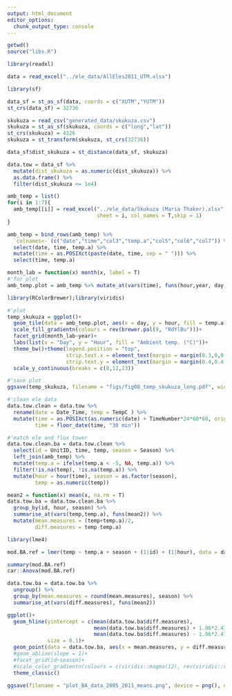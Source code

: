 ```yaml
---
output: html_document
editor_options: 
  chunk_output_type: console
---
```


```r
getwd()
source("libs.R")
```

```r
library(readxl)

data = read_excel("../ele_data/AllEles2011_UTM.xlsx")
```

```r
library(sf)

data_sf = st_as_sf(data, coords = c("XUTM","YUTM"))
st_crs(data_sf) = 32736
```

```r
skukuza = read_csv("generated_data/skukuza.csv")
skukuza = st_as_sf(skukuza, coords = c("long","lat"))
st_crs(skukuza) = 4326
skukuza = st_transform(skukuza, st_crs(32736))
```

```r
data_sf$dist_skukuza = st_distance(data_sf, skukuza)
```

```r
data.tow = data_sf %>% 
  mutate(dist_skukuza = as.numeric(dist_skukuza)) %>% 
  as.data.frame() %>% 
  filter(dist_skukuza <= 1e4)
```

```r
amb_temp = list()
for(i in 1:7){
  amb_temp[[i]] = read_excel("../ele_data/Skukuza (Maria Thaker).xlsx",
                             sheet = i, col_names = T,skip = 1)
}

amb_temp = bind_rows(amb_temp) %>% 
  `colnames<-`(c("date","time","col3","temp.a","col5","col6","col7")) %>% 
  select(date, time, temp.a) %>% 
  mutate(time = as.POSIXct(paste(date, time, sep = " "))) %>% 
  select(time, temp.a)
```

```r
month_lab = function(x) month(x, label = T)
#'for plot
amb_temp.plot = amb_temp %>% mutate_at(vars(time), funs(hour,year, day, month_lab)) %>% mutate(temp.a = ifelse(temp.a < -5, NA, temp.a)) %>% filter(year %in% 2005:2011)

library(RColorBrewer);library(viridis)

#'plot
temp_skukuza = ggplot()+
  geom_tile(data = amb_temp.plot, aes(x = day, y = hour, fill = temp.a))+
  scale_fill_gradientn(colours = rev(brewer.pal(9, "RdYlBu")))+
  facet_grid(month_lab~year)+
  labs(list(x = "Day", y = "Hour", fill = "Ambient temp. (°C)"))+
  theme_bw()+theme(legend.position = "top",
                   strip.text.x = element_text(margin = margin(0.3,0,0.3,0, "mm")),
                   strip.text.y = element_text(margin = margin(0.4,0.4,0.4,0.4, "mm")))+
  scale_y_continuous(breaks = c(0,12,23))

#'save plot
ggsave(temp_skukuza, filename = "figs/fig08_temp_skukuza_long.pdf", width = 180/25.4, height = 180/25.4, device = pdf()); dev.off()
```

```r
#'clean ele data
data.tow.clean = data.tow %>% 
  rename(date = Date_Time, temp = TempC ) %>% 
  mutate(time = as.POSIXct(as.numeric(date) + TimeNumber*24*60*60, origin = "1970-01-01"),
         time = floor_date(time, "30 min"))
```

```r
#'match ele and flux tower
data.tow.clean.ba = data.tow.clean %>% 
  select(id = UnitID, time, temp, season = Season) %>% 
  left_join(amb_temp) %>% 
  mutate(temp.a = ifelse(temp.a < -5, NA, temp.a)) %>% 
  filter(!is.na(temp), !is.na(temp.a)) %>% 
  mutate(hour = hour(time), season = as.factor(season),
         temp = as.numeric(temp))
```

```r
mean2 = function(x) mean(x, na.rm = T)
data.tow.ba = data.tow.clean.ba %>% 
  group_by(id, hour, season) %>% 
  summarise_at(vars(temp,temp.a), funs(mean2)) %>% 
  mutate(mean.measures = (temp+temp.a)/2,
         diff.measures = temp-temp.a)
```


```r
library(lme4)

mod.BA.ref = lmer(temp ~ temp.a + season + (1|id) + (1|hour), data = data.tow.ba)

summary(mod.BA.ref)
car::Anova(mod.BA.ref)
```

```r

data.tow.ba = data.tow.ba %>% 
  ungroup() %>% 
  group_by(mean.measures = round(mean.measures), season) %>% 
  summarise_at(vars(diff.measures), funs(mean2))

ggplot()+
  geom_hline(yintercept = c(mean(data.tow.ba$diff.measures), 
                            mean(data.tow.ba$diff.measures) + 1.96*2.476,
                            mean(data.tow.ba$diff.measures) - 1.96*2.476),
             size = 0.1)+
  geom_point(data = data.tow.ba, aes(x = mean.measures, y = diff.measures, col = season), size = 3)+
  #geom_abline(slope = 1)+
  #facet_grid(id~season)+
  #scale_color_gradientn(colours = c(viridis::magma(12), rev(viridis::viridis(12))))+
  theme_classic()

ggsave(filename = "plot_BA_data_2005_2011_means.png", device = png(), dpi = 300); dev.off()
```

